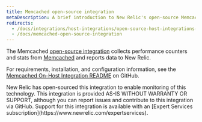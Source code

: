 ```yaml
---
title: Memcached open-source integration
metaDescription: A brief introduction to New Relic's open-source Memcached integration.
redirects:
  - /docs/integrations/host-integrations/open-source-host-integrations-list/memcached-open-source-integration
  - /docs/memcached-open-source-integration
---
```


The Memcached [open-source integration](/docs/integrations/new-relic-integrations/getting-started/introduction-infrastructure-integrations) collects performance counters and stats from [Memcached](https://memcached.org/) and reports data to New Relic.

For requirements, installation, and configuration information, see the [Memcached On-Host Integration README](https://github.com/newrelic/nri-memcached) on GitHub.

<Callout variant="important">
  New Relic has open-sourced this integration to enable monitoring of this technology. This integration is provided AS-IS WITHOUT WARRANTY OR SUPPORT, although you can report issues and contribute to this integration via GitHub. Support for this integration is available with an [Expert Services subscription](https://www.newrelic.com/expertservices).
</Callout>
